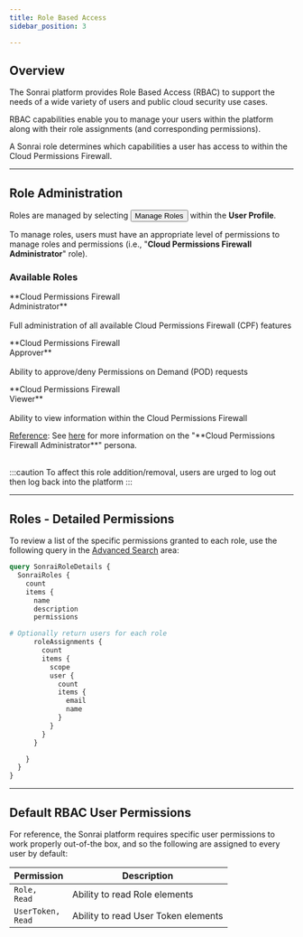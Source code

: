 ```yaml
---
title: Role Based Access
sidebar_position: 3

---
```




## Overview 

The Sonrai platform provides Role Based Access (RBAC) to support the needs of a wide variety of users and public cloud security use cases. 

RBAC capabilities enable you to manage your users within the platform along with their role assignments (and corresponding permissions).

A Sonrai role determines which capabilities a user has access to within the Cloud Permissions Firewall.

---

## Role Administration 

Roles are managed by selecting <button>Manage Roles</button> within the **User Profile**.

To manage roles, users must have an appropriate level of permissions to manage roles and permissions (i.e., "**Cloud Permissions Firewall Administrator**" role). 

### Available Roles

<div className="grid-container3">
<p className="purpleborder"><Icon icon="fa-solid fa-user"></Icon> **Cloud Permissions Firewall <br/>Administrator** <br/><br/>Full administration of all available Cloud Permissions Firewall (CPF) features</p>
<p className="purpleborder"><Icon icon="fa-solid fa-check"></Icon> **Cloud Permissions Firewall<br/> Approver** <br/><br/>Ability to approve/deny Permissions on Demand (POD) requests</p>
<p className="purpleborder"><Icon icon="fa-solid fa-binoculars"></Icon> **Cloud Permissions Firewall <br/>Viewer** <br/><br/>Ability to view information within the Cloud Permissions Firewall</p>
</div>

<div className="cpfreference smallfont">
<div className="refbody">
<u>Reference</u>: See <a href="/cpf/permissions-firewall/permissions-on-demand/personas#cloud-permissions-firewall-cpf-administrator">here</a> for more information on the "**Cloud Permissions Firewall Administrator**" persona.
</div>
</div>
<br/>

:::caution
To affect this role addition/removal, users are urged to log out then log back into the platform
:::

---

## Roles - Detailed Permissions

To review a list of the specific permissions granted to each role, use the following query in the [Advanced Search](https://app.sonraisecurity.com/App/GraphExplorer) area:

<div className="grid-container">
<div className="grid-child">

```graphql title="Example Query" showLineNumbers
query SonraiRoleDetails {
  SonraiRoles {
    count
    items {
      name
      description
      permissions

# Optionally return users for each role 
      roleAssignments {
        count
        items {
          scope
          user {
            count
            items {
              email
              name
            }
          }
        }
      }

    }  
  }
}
```

</div>
</div>

---

## Default RBAC User Permissions 

For reference, the Sonrai platform requires specific user permissions to work properly out-of-the box, and so the following are assigned to every user by default: 

<table>
<thead>
<tr>
<th>Permission</th>
<th>Description</th>
</tr>
</thead>
<tbody>
<tr><td><code>Role,<br/>Read</code></td><td>Ability to read Role elements</td></tr>
<tr><td><code>UserToken,<br/>Read</code></td><td>Ability to read User Token elements</td></tr>
</tbody>
</table>

